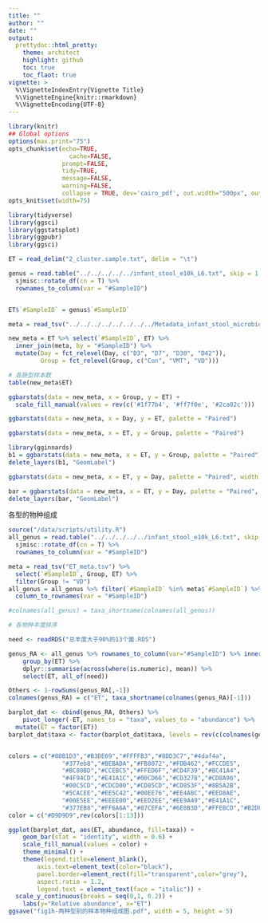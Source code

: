 ---
title: ""
author: ""
date: ""
output:
  prettydoc::html_pretty:
    theme: architect
    highlight: github
    toc: true
    toc_flaot: true
vignette: >
  %\VignetteIndexEntry{Vignette Title}
  %\VignetteEngine{knitr::rmarkdown}
  %\VignetteEncoding{UTF-8}
---


```{r setup, include=FALSE}
library(knitr)
## Global options
options(max.print="75")
opts_chunk$set(echo=TRUE,
                 cache=FALSE,
               prompt=FALSE,
               tidy=TRUE,
               message=FALSE,
               warning=FALSE,
               collapse = TRUE, dev='cairo_pdf', out.width="500px", out.height="500px")
opts_knit$set(width=75)
```

```{r}
library(tidyverse)
library(ggsci)
library(ggstatsplot)
library(ggpubr)
library(ggsci)
```

```{r}
ET = read_delim("2_cluster.sample.txt", delim = "\t")

genus = read.table("../../../../../infant_stool_e10k_L6.txt", skip = 1, comment.char = "", sep = "\t", header = T, check.names = F) %>% 
  sjmisc::rotate_df(cn = T) %>% 
  rownames_to_column(var = "#SampleID") 


ET$`#SampleID` = genus$`#SampleID`

meta = read_tsv("../../../../../../../../Metadata_infant_stool_microbiome.txt")

new_meta = ET %>% select(`#SampleID`, ET) %>% 
  inner_join(meta, by = "#SampleID") %>% 
  mutate(Day = fct_relevel(Day, c("D3", "D7", "D30", "D42")), 
         Group = fct_relevel(Group, c("Con", "VMT", "VD")))

# 各肠型样本数
table(new_meta$ET)

```


```{r, fig.width=4, fig.height=5, dpi=600}


ggbarstats(data = new_meta, x = Group, y = ET) + 
  scale_fill_manual(values = rev(c('#1f77b4', '#ff7f0e', '#2ca02c')))
```

```{r, fig.width=4, fig.height=5, dpi=600}
ggbarstats(data = new_meta, x = Day, y = ET, palette = "Paired") 
```

```{r, fig.width=5, fig.height=5}
ggbarstats(data = new_meta, x = ET, y = Group, palette = "Paired") 
```

```{r, fig.width=5, fig.height=5}
library(gginnards)
b1 = ggbarstats(data = new_meta, x = ET, y = Group, palette = "Paired") 
delete_layers(b1, "GeomLabel")
```


```{r, fig.width=6, fig.height=5}
ggbarstats(data = new_meta, x = ET, y = Day, palette = "Paired", width = 0.1) 
```
```{r, fig.width=5, fig.height=5}

bar = ggbarstats(data = new_meta, x = ET, y = Day, palette = "Paired", width = 0.1, bf.message = F) 
delete_layers(bar, "GeomLabel")
```


各型的物种组成

```{r}
source("/data/scripts/utility.R")
all_genus = read.table("../../../../../infant_stool_e10k_L6.txt", skip = 1, comment.char = "", sep = "\t", header = T, check.names = F) %>% 
  sjmisc::rotate_df(cn = T) %>% 
  rownames_to_column(var = "#SampleID") 

meta = read_tsv("ET_meta.tsv") %>% 
  select(`#SampleID`, Group, ET) %>% 
  filter(Group != "VD") 
all_genus = all_genus %>% filter(`#SampleID` %in% meta$`#SampleID`) %>% 
  column_to_rownames(var = "#SampleID")

#colnames(all_genus) = taxa_shortname(colnames(all_genus))

# 各物种丰度排序

need <- readRDS("总丰度大于90%的13个菌.RDS")

genus_RA <- all_genus %>% rownames_to_column(var="#SampleID") %>% inner_join(meta,.,by="#SampleID") %>% 
    group_by(ET) %>% 
    dplyr::summarise(across(where(is.numeric), mean)) %>% 
    select(ET, all_of(need))

Others <- 1-rowSums(genus_RA[,-1])
colnames(genus_RA) = c("ET", taxa_shortname(colnames(genus_RA)[-1]))

barplot_dat <- cbind(genus_RA, Others) %>% 
    pivot_longer(-ET, names_to = "taxa", values_to = "abundance") %>% 
  mutate(ET = factor(ET))
barplot_dat$taxa <- factor(barplot_dat$taxa, levels = rev(c(colnames(genus_RA)[-1], "Others")))



```
```{r, dpi=900, fig.width=6, fig.height=5}
colors = c("#80B1D3","#B3DE69","#FFFFB3","#8DD3C7","#4daf4a",
               "#377eb8","#BEBADA","#FB8072","#FDB462","#FCCDE5",
               "#BC80BD","#CCEBC5","#FFED6F","#CD4F39","#BC41A4",
               "#4F94CD","#E41A1C","#00CD66","#CD3278","#CD8A96",
               "#00C5CD","#CDCD00","#CD85CD","#CD853F","#8B5A2B",
               "#5CACEE","#EE5C42","#00EE76","#EE4A8C","#EED8AE",
               "#00E5EE","#EEEE00","#EED2EE","#EE9A49","#E41A1C",
               "#377EB8","#FF6A6A","#87CEFA","#6E8B3D","#FFEBCD","#B2DFEE")
color = c("#D9D9D9",rev(colors[1:13]))

ggplot(barplot_dat, aes(ET, abundance, fill=taxa)) +
    geom_bar(stat = "identity", width = 0.6) + 
    scale_fill_manual(values = color) + 
    theme_minimal() + 
    theme(legend.title=element_blank(),
        axis.text=element_text(color="black"),
        panel.border=element_rect(fill="transparent",color="grey"), 
        aspect.ratio = 1.2,
        legend.text = element_text(face = "italic")) + 
  scale_y_continuous(breaks = seq(0,1, 0.2)) + 
    labs(y="Relative abundance", x="ET")
ggsave("fig1h-两种型别的样本物种组成图.pdf", width = 5, height = 5)
```
